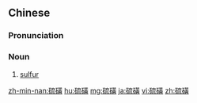 ==Chinese==
{{zh-forms}}

===Pronunciation===
{{zh-pron
|m=liúhuáng
|c=lau4 wong4
|h=pfs=liù-vòng
|mn=liû-hông/liû-n̂g
|cat=n
}}

===Noun===
{{zh-noun}}

# [[sulfur]]

{{zh-cat|Chemical elements}}

[[zh-min-nan:硫磺]]
[[hu:硫磺]]
[[mg:硫磺]]
[[ja:硫磺]]
[[vi:硫磺]]
[[zh:硫磺]]